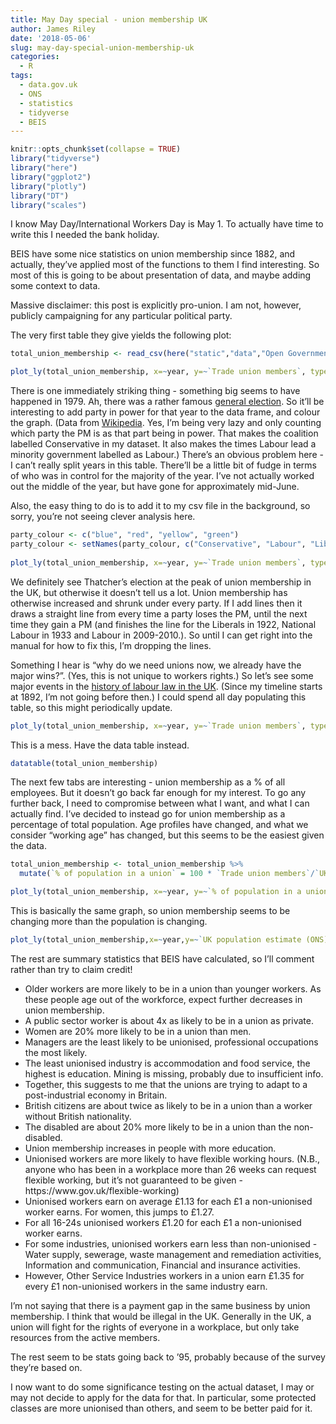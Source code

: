 ```yaml
---
title: May Day special - union membership UK
author: James Riley
date: '2018-05-06'
slug: may-day-special-union-membership-uk
categories:
  - R
tags:
  - data.gov.uk
  - ONS
  - statistics
  - tidyverse
  - BEIS
---
```


```r
knitr::opts_chunk$set(collapse = TRUE)
library("tidyverse")
library("here")
library("ggplot2")
library("plotly")
library("DT")
library("scales")
```

I know May Day/International Workers Day is May 1. To actually have time to write this I needed the bank holiday.

BEIS have some nice statistics on union membership since 1882, and actually, they've applied most of the functions to them I find interesting. So most of this is going to be about presentation of data, and maybe adding some context to data.

Massive disclaimer: this post is explicitly pro-union. I am not, however, publicly campaigning for any particular political party. 

The very first table they give yields the following plot:

```r
total_union_membership <- read_csv(here("static","data","Open Government Licence","total union members.csv")) %>% mutate(`Trade union members` = `Trade union members`*1000)

plot_ly(total_union_membership, x=~year, y=~`Trade union members`, type="scatter", mode="lines+markers")
```

There is one immediately striking thing - something big seems to have happened in 1979. Ah, there was a rather famous [general election](https://en.wikipedia.org/wiki/United_Kingdom_general_election,_1979). So it'll be interesting to add party in power for that year to the data frame, and colour the graph. (Data from [Wikipedia](https://en.wikipedia.org/wiki/List_of_Prime_Ministers_of_the_United_Kingdom). Yes, I'm being very lazy and only counting which party the PM is as that part being in power. That makes the coalition labelled Conservative in my dataset. It also makes the times Labour lead a minority government labelled as Labour.) There's an obvious problem here - I can't really split years in this table. There'll be a little bit of fudge in terms of who was in control for the majority of the year. I've not actually worked out the middle of the year, but have gone for approximately mid-June. 

Also, the easy thing to do is to add it to my csv file in the background, so sorry, you're not seeing clever analysis here.

```r
party_colour <- c("blue", "red", "yellow", "green")
party_colour <- setNames(party_colour, c("Conservative", "Labour", "Liberal", "National Labour"))
 
plot_ly(total_union_membership, x=~year, y=~`Trade union members`, type="scatter", mode="markers", color = ~`Party in power`, colors = party_colour)

```

We definitely see Thatcher's election at the peak of union membership in the UK, but otherwise it doesn't tell us a lot. Union membership has otherwise increased and shrunk under every party. If I add lines then it draws a straight line from every time a party loses the PM, until the next time they gain a PM (and finishes the line for the Liberals in 1922, National Labour in 1933 and Labour in 2009-2010.). So until I can get right into the manual for how to fix this, I'm dropping the lines.

Something I hear is "why do we need unions now, we already have the major wins?". (Yes, this is not unique to workers rights.) So let's see some major events in the [history of labour law in the UK](https://en.wikipedia.org/wiki/History_of_labour_law_in_the_United_Kingdom#Late_19th_century). (Since my timeline starts at 1892, I'm not going before then.) I could spend all day populating this table, so this might periodically update. 

```r
plot_ly(total_union_membership, x=~year, y=~`Trade union members`, type="scatter",mode="markers", color = ~`Party in power`, colors = party_colour, hoverinfo="text", text=~`History of labour rights`)
```

This is a mess. Have the data table instead.

```r
datatable(total_union_membership)
```

The next few tabs are interesting - union membership as a % of all employees. But it doesn't go back far enough for my interest. To go any further back, I need to compromise between what I want, and what I can actually find. I've decided to instead go for union membership as a percentage of total population. Age profiles have changed, and what we consider "working age" has changed, but this seems to be the easiest given the data.

```r
total_union_membership <- total_union_membership %>%
  mutate(`% of population in a union` = 100 * `Trade union members`/`UK population estimate (ONS)`)

plot_ly(total_union_membership, x=~year, y=~`% of population in a union` , type="scatter", mode="markers", color = ~`Party in power`, colors = party_colour)
```

This is basically the same graph, so union membership seems to be changing more than the population is changing.

```r
plot_ly(total_union_membership,x=~year,y=~`UK population estimate (ONS)`, type="scatter", mode="lines")
```

The rest are summary statistics that BEIS have calculated, so I'll comment rather than try to claim credit!

- Older workers are more likely to be in a union than younger workers. As these people age out of the workforce, expect further decreases in union membership. 
- A public sector worker is about 4x as likely to be in a union as private.
- Women are 20% more likely to be in a union than men.
- Managers are the least likely to be unionised, professional occupations the most likely.
- The least unionised industry is accommodation and food service, the highest is education. Mining is missing, probably due to insufficient info.
- Together, this suggests to me that the unions are trying to adapt to a post-industrial economy in Britain.
- British citizens are about twice as likely to be in a union than a worker without British nationality.
- The disabled are about 20% more likely to be in a union than the non-disabled.
- Union membership increases in people with more education.
- Unionised workers are more likely to have flexible working hours. (N.B., anyone who has been in a workplace more than 26 weeks can request flexible working, but it's not guaranteed to be given - https://www.gov.uk/flexible-working)
- Unionised workers earn on average £1.13 for each £1 a non-unionised worker earns. For women, this jumps to £1.27.
- For all 16-24s unionised workers £1.20 for each £1 a non-unionised worker earns.
- For some industries, unionised workers earn less than non-unionised - Water supply, sewerage, waste management and remediation activities, Information and communication, Financial and insurance activities.
- However, Other Service Industries workers in a union earn £1.35 for every £1 non-unionised workers in the same industry earn.

I'm not saying that there is a payment gap in the same business by union membership. I think that would be illegal in the UK. Generally in the UK, a union will fight for the rights of everyone in a workplace, but only take resources from the active members.

The rest seem to be stats going back to '95, probably because of the survey they're based on. 

I now want to do some significance testing on the actual dataset, I may or may not decide to apply for the data for that. In particular, some protected classes are more unionised than others, and seem to be better paid for it. 